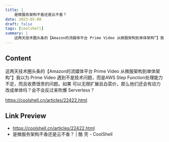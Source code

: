 ```yaml
---
title: |
    是微服务架构不香还是云不香？
date: 2023-05-08
draft: false
tags: [coolshell]
summary: |
    这两天技术圈头条的【Amazon的流媒体平台 Prime Video 从微服架构到单体架构”】我以为 Prime Video 遇到不是技术问题，而是AWS  Step Function处理能力不足，而且收费很贵的问题。如果 可以无限扩展且白菜价，那么他们还会有动力改成单体吗？会不会反过来吹爆 Serverless？
---
```


## Content

这两天技术圈头条的【Amazon的流媒体平台 Prime Video 从微服架构到单体架构”】我以为 Prime Video 遇到不是技术问题，而是AWS  Step Function处理能力不足，而且收费很贵的问题。如果 可以无限扩展且白菜价，那么他们还会有动力改成单体吗？会不会反过来吹爆 Serverless？

https://coolshell.cn/articles/22422.html

## Link Preview

- https://coolshell.cn/articles/22422.html
- 是微服务架构不香还是云不香？ | 酷 壳 - CoolShell
